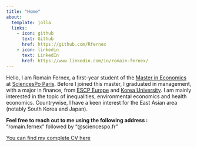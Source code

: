 ```yaml
---
title: "Home"
about:
  template: jolla
  links:
    - icon: github
      text: Github
      href: https://github.com/Rfernex
    - icon: linkedin
      text: LinkedIn
      href: https://www.linkedin.com/in/romain-fernex/
---
```


Hello, I am Romain Fernex, a first-year student of the [Master in Economics](https://www.sciencespo.fr/ecole-recherche/en/academics/masters/master-economics/) at [SciencesPo Paris](https://www.sciencespo.fr/fr/). 
Before I joined this master, I graduated in management, with a major in finance, from [ESCP Europe](https://escp.eu) and [Korea University](https://www.korea.edu/sites/en/index.do). 
I am mainly interested in the topic of inequalities, environmental economics and health economics. 
Countrywise, I have a keen interest for the East Asian area (notably South Korea and Japan). 

<p>**Feel free to reach out to me using the following address :** <br>
"romain.fernex" followed by "@sciencespo.fr" <p>

[You can find my complete CV here](CV_Romain_Fernex_2024.pdf)
